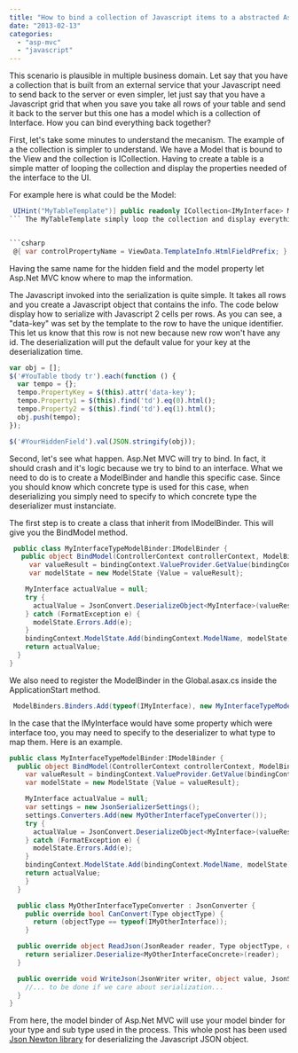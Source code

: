 ```yaml
---
title: "How to bind a collection of Javascript items to a abstracted Asp.Net MVC collection"
date: "2013-02-13"
categories: 
  - "asp-mvc"
  - "javascript"
---
```


This scenario is plausible in multiple business domain. Let say that you have a collection that is built from an external service that your Javascript need to send back to the server or even simpler, let just say that you have a Javascript grid that when you save you take all rows of your table and send it back to the server but this one has a model which is a collection of Interface. How you can bind everything back together?

First, let's take some minutes to understand the mecanism. The example of a the collection is simpler to understand. We have a Model that is bound to the View and the collection is ICollection. Having to create a table is a simple matter of looping the collection and display the properties needed of the interface to the UI.

For example here is what could be the Model: 
```csharp
 UIHint("MyTableTemplate")] public readonly ICollection<IMyInterface> MyCollection; 
``` The MyTableTemplate simply loop the collection and display everything inside a TABLE, with multiple TR and TD. When it's the time to save back everything to the server, we need to send back the collection which could have changed via Javascript. Rows can have been deleted, and some added. How to send back this table to the Asp.Net server? Simply by using serialization. On the submit, we need to hook the click even and store the table serialized into an hidden field. The hidden field must have the same name of the Model bound. In our case, we will have an hidden field with the name "MyCollection". The code below show you how to do it generically, by having the Template using the information about the name of the property and use it for the hidden field.


```csharp
 @{ var controlPropertyName = ViewData.TemplateInfo.HtmlFieldPrefix; } <input type="hidden" value="" name="@controlPropertyName"/> 
```

Having the same name for the hidden field and the model property let Asp.Net MVC know where to map the information.

The Javascript invoked into the serialization is quite simple. It takes all rows and you create a Javascript object that contains the info. The code below display how to serialize with Javascript 2 cells per rows. As you can see, a "data-key" was set by the template to the row to have the unique identifier. This let us know that this row is not new because new row won't have any id. The deserialization will put the default value for your key at the deserialization time.

```typescript
var obj = []; 
$('#YouTable tbody tr').each(function () { 
  var tempo = {}; 
  tempo.PropertyKey = $(this).attr('data-key'); 
  tempo.Property1 = $(this).find('td').eq(0).html(); 
  tempo.Property2 = $(this).find('td').eq(1).html(); 
  obj.push(tempo); 
});

$('#YourHiddenField').val(JSON.stringify(obj)); 
``` 


Second, let's see what happen. Asp.Net MVC will try to bind. In fact, it should crash and it's logic because we try to bind to an interface. What we need to do is to create a ModelBinder and handle this specific case. Since you should know which concrete type is used for this case, when deserializing you simply need to specify to which concrete type the deserializer must instanciate.

The first step is to create a class that inherit from IModelBinder. This will give you the BindModel method.


```csharp
 public class MyInterfaceTypeModelBinder:IModelBinder { 
   public object BindModel(ControllerContext controllerContext, ModelBindingContext bindingContext) { 
     var valueResult = bindingContext.ValueProvider.GetValue(bindingContext.ModelName); 
     var modelState = new ModelState {Value = valueResult};

    MyInterface actualValue = null; 
    try { 
      actualValue = JsonConvert.DeserializeObject<MyInterface>(valueResult.AttemptedValue); 
    } catch (FormatException e) { 
      modelState.Errors.Add(e); 
    } 
    bindingContext.ModelState.Add(bindingContext.ModelName, modelState); 
    return actualValue;
  } 
} 
```

We also need to register the ModelBinder in the Global.asax.cs inside the ApplicationStart method.


```csharp
 ModelBinders.Binders.Add(typeof(IMyInterface), new MyInterfaceTypeModelBinder()); 
```

In the case that the IMyInterface would have some property which were interface too, you may need to specify to the deserializer to what type to map them. Here is an example.

```csharp
public class MyInterfaceTypeModelBinder:IModelBinder { 
  public object BindModel(ControllerContext controllerContext, ModelBindingContext bindingContext) { 
    var valueResult = bindingContext.ValueProvider.GetValue(bindingContext.ModelName); 
    var modelState = new ModelState {Value = valueResult};

    MyInterface actualValue = null; 
    var settings = new JsonSerializerSettings(); 
    settings.Converters.Add(new MyOtherInterfaceTypeConverter()); 
    try { 
      actualValue = JsonConvert.DeserializeObject<MyInterface>(valueResult.AttemptedValue, settings); 
    } catch (FormatException e) { 
      modelState.Errors.Add(e); 
    } 
    bindingContext.ModelState.Add(bindingContext.ModelName, modelState); 
    return actualValue; 
    } 
  } 

  public class MyOtherInterfaceTypeConverter : JsonConverter { 
    public override bool CanConvert(Type objectType) { 
      return (objectType == typeof(IMyOtherInterface)); 
    }

  public override object ReadJson(JsonReader reader, Type objectType, object existingValue, JsonSerializer serializer) { 
    return serializer.Deserialize<MyOtherInterfaceConcrete>(reader); 
  }

  public override void WriteJson(JsonWriter writer, object value, JsonSerializer serializer) { 
    //... to be done if we care about serialization... 
  } 
}
```

From here, the model binder of Asp.Net MVC will use your model binder for your type and sub type used in the process. This whole post has been used [Json Newton library](http://james.newtonking.com/pages/json-net.aspx) for deserializing the Javascript JSON object.
